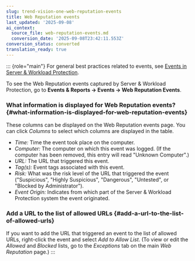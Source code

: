 ```yaml
---
slug: trend-vision-one-web-reputation-events
title: Web Reputation events
last_updated: '2025-09-08'
ai_context:
  source_file: web-reputation-events.md
  conversion_date: '2025-09-08T23:42:11.553Z'
conversion_status: converted
translation_ready: true
---
```


::: {role="main"}
For general best practices related to events, see [Events in Server & Workload Protection](event-logging.mdx).

To see the Web Reputation events captured by Server & Workload Protection, go to **Events & Reports → Events → Web Reputation Events**.

### What information is displayed for Web Reputation events? {#what-information-is-displayed-for-web-reputation-events}

These columns can be displayed on the Web Reputation events page. You can click *Columns* to select which columns are displayed in the table.

- *Time:* Time the event took place on the computer.
- *Computer:* The computer on which this event was logged. (If the computer has been removed, this entry will read "Unknown Computer".)
- *URL:* The URL that triggered this event.
- *Tag(s):* Event tags associated with this event.
- *Risk:* What was the risk level of the URL that triggered the event ("Suspicious", "Highly Suspicious", "Dangerous", "Untested", or "Blocked by Administrator").
- *Event Origin:* Indicates from which part of the Server & Workload Protection system the event originated.

### Add a URL to the list of allowed URLs {#add-a-url-to-the-list-of-allowed-urls}

If you want to add the URL that triggered an event to the list of allowed URLs, right-click the event and select *Add to Allow List*. (To view or edit the *Allowed* and *Blocked* lists, go to the *Exceptions* tab on the main *Web Reputation* page.)
:::
